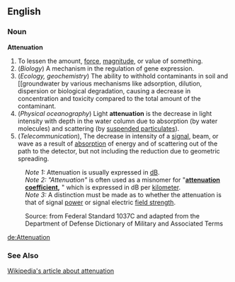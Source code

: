 ==English==
===Noun===
'''Attenuation''' 
#To lessen the amount, [[force]], [[magnitude]], or value of something.
#(''Biology'') A mechanism in the regulation of gene expression.
#(''Ecology, geochemistry'') The ability to withhold contaminants in soil and [[groundwater by various mechanisms like adsorption, dilution, dispersion or biological degradation, causing a decrease in concentration and toxicity compared to the total amount of the contaminant.
#(''Physical oceanography'') Light '''attenuation''' is the decrease in light intensity with depth in the water column due to absorption (by water molecules) and scattering (by [[turbidity|suspended particulates]]).
#(''Telecommunication''), The decrease in intensity of a [[signal]], beam, or wave as a result of [[absorption]] of energy and of scattering out of the path to the detector, but not including the reduction due to geometric spreading.  

:''Note 1:''  Attenuation is usually expressed in [[Bel|dB]]. 
:''Note 2:''  ''"Attenuation"'' is often used as a misnomer for "'''[[attenuation coefficient]],''' " which is expressed in dB per [[kilometer]]. 
:''Note 3:''  A distinction must be made as to whether the attenuation is that of signal [[power]] or signal electric [[field strength]].

:Source: from Federal Standard 1037C and adapted from the Department of Defense Dictionary of Military and Associated Terms

[[de:Attenuation]]

===See Also===

[[Wikipedia:Attenuation|Wikipedia's article about attenuation]]